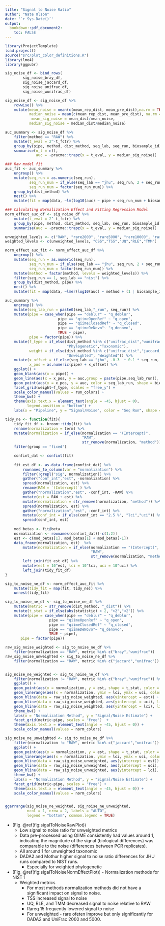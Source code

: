 ```yaml
---
title: "Signal to Noise Ratio"
author: "Nate Olson"
date: '`r Sys.Date()`'
output:
  bookdown::pdf_document2: 
    toc: FALSE
---
```



```r
library(ProjectTemplate)
load.project()
source("src/plot_color_definitions.R")
library(lme4)
library(ggpubr)
```


```r
sig_noise_df <- bind_rows(
        sig_noise_bray_df,
        sig_noise_jaccard_df,
        sig_noise_unifrac_df,
        sig_noise_wunifrac_df)

sig_noise_df <- sig_noise_df %>% 
    rowwise() %>% 
    mutate(mean_noise = mean(c(mean_rep_dist, mean_pre_dist),na.rm = TRUE), 
           median_noise = mean(c(mean_rep_dist, mean_pre_dist), na.rm = TRUE),
            mean_sig_noise = mean_dist/mean_noise,
           median_sig_noise = median_dist/median_noise)

auc_summary <- sig_noise_df %>% 
    filter(method == "RAW") %>% 
    mutate(t_eval = 2^-t_fctr) %>% 
    group_by(pipe, method, dist_method, seq_lab, seq_run, biosample_id) %>% 
    summarise(n_t = n(), 
              auc = -pracma::trapz(x = t_eval, y = median_sig_noise))

### Raw model fit
auc_fit <- auc_summary %>% 
    ungroup() %>% 
    mutate(seq_run = as.numeric(seq_run),
           seq_run_num = if_else(seq_lab == "jhu", seq_run, 2 + seq_run),
           seq_run_num = factor(seq_run_num)) %>% 
    group_by(dist_method) %>%
    nest() %>%
    mutate(fit = map(data, ~lm(log10(auc) ~ pipe + seq_run_num + biosample_id, data = .)))

### Calculating Normalization Effect and Fitting Regression Model
norm_effect_auc_df <- sig_noise_df %>%
    mutate(t_eval = 2^-t_fctr) %>%
    group_by(pipe, method, dist_method, seq_lab, seq_run, biosample_id) %>%
    summarise(auc = -pracma::trapz(x = t_eval, y = median_sig_noise))

unweighted_levels <- c("RAW", "rare2000", "rare5000", "rare10000", "rareq15")
weighted_levels <- c(unweighted_levels, "CSS","TSS","UQ","RLE","TMM")

norm_effect_auc_fit <- norm_effect_auc_df %>%
    ungroup() %>%
    mutate(seq_run = as.numeric(seq_run),
           seq_run_num = if_else(seq_lab == "jhu", seq_run, 2 + seq_run),
           seq_run_num = factor(seq_run_num)) %>%
    mutate(method = factor(method, levels = weighted_levels)) %>%
    filter(seq_run == 1, seq_lab == "nist") %>% 
    group_by(dist_method, pipe) %>%
    nest() %>%
    mutate(fit = map(data, ~lmer(log10(auc) ~ method + (1 | biosample_id), data = .)))
```


```r
auc_summary %>% 
    ungroup() %>% 
    mutate(seq_lab_run = paste0(seq_lab,"_run", seq_run)) %>% 
    mutate(pipe = case_when(pipe == "deblur" ~ "q_deblur", 
                        pipe == "qiimeOpenRef" ~ "q_open", 
                        pipe == "qiimeClosedRef" ~ "q_closed",
                        pipe == "qiimeDeNovo"~ "q_denovo",
                        TRUE ~ pipe),
           pipe = factor(pipe)) %>% 
    mutate(f_type = if_else(dist_method %in% c("unifrac_dist","wunifrac_dist"), 
                            "Phylogenetic","Taxonomic"),
           weight = if_else(dist_method %in% c("unifrac_dist","jaccard_dist"),
                            "Unweighted", "Weighted")) %>% 
    mutate(x_offset = if_else(seq_lab == "jhu", -0.3  + 0.1 * seq_run, 0.1 * seq_run),
           x_pos = as.numeric(pipe) + x_offset) %>% 
    ggplot() + 
    geom_blank(aes(x = pipe)) + 
    geom_line(aes(x = x_pos, y = auc,group = paste(pipe,seq_lab_run)), color = "grey60") + 
    geom_point(aes(x = x_pos, y = auc, color = seq_lab_run, shape = biosample_id)) + 
    facet_grid(weight~f_type, scales = "free_y") +
    scale_color_manual(values = run_colors) + 
    theme_bw() + 
    theme(axis.text.x = element_text(angle = -45, hjust = 0),
          legend.position = "bottom") + 
    labs(x = "Pipeline", y = "Signal/Noise", color = "Seq Run", shape = "Individual")
```

```r
tidy_ne <- function(fit){
    tidy_fit_df <- broom::tidy(fit) %>% 
    rename(normalization = term) %>% 
    mutate(normalization = if_else(normalization == "(Intercept)",
                                   "RAW", 
                                   str_remove(normalization, "method"))) %>%
    filter(group == "fixed")

    confint_dat <- confint(fit)
    
    fit_est_df <- as.data.frame(confint_dat) %>% 
        rownames_to_column(var = "normalization") %>% 
        filter(!grepl("sig", normalization)) %>% 
        gather("conf_int","est", -normalization) %>% 
        spread(normalization, est) %>%
        rename(RAW = `(Intercept)`) %>%
        gather("normalization","est", -conf_int, -RAW) %>% 
        mutate(est = RAW + est) %>% 
        mutate(normalization = str_remove(normalization, "method")) %>%
        spread(normalization, est) %>% 
        gather("normalization","est", -conf_int) %>% 
        mutate(conf_int = if_else(conf_int == "2.5 %", "lci","uci")) %>% 
        spread(conf_int, est) 
    
    mod_betas <- fit@beta
    normalization <- rownames(confint_dat)[-c(1:2)]
    est <- c(mod_betas[1], mod_betas[1] + mod_betas[-1])
    data_frame(normalization, est)  %>%
        mutate(normalization = if_else(normalization == "(Intercept)",
                                       "RAW", 
                                       str_remove(normalization, "method"))) %>%
        left_join(fit_est_df) %>% 
        mutate(est = 10^est, lci = 10^lci, uci = 10^uci) %>% 
        left_join(tidy_fit_df)
}

sig_to_noise_ne_df <- norm_effect_auc_fit %>% 
    mutate(tidy_fit = map(fit, tidy_ne)) %>% 
    unnest(tidy_fit)
```


```r
sig_to_noise_ne_df <- sig_to_noise_ne_df %>% 
    mutate(metric = str_remove(dist_method, "_dist")) %>% 
    mutate(t_stat = if_else(abs(statistic) > 2, ">2","<2")) %>% 
    mutate(pipe = case_when(pipe == "deblur" ~ "q_deblur", 
                    pipe == "qiimeOpenRef" ~ "q_open", 
                    pipe == "qiimeClosedRef" ~ "q_closed",
                    pipe == "qiimeDeNovo"~ "q_denovo",
                    TRUE ~ pipe),
       pipe = factor(pipe))

raw_sig_noise_weighted <- sig_to_noise_ne_df %>% 
    filter(normalization == "RAW", metric %in% c("bray","wunifrac")) 
raw_sig_noise_unweighted <- sig_to_noise_ne_df %>% 
    filter(normalization == "RAW", metric %in% c("jaccard","unifrac")) 


sig_noise_ne_weighted <- sig_to_noise_ne_df %>% 
    filter(normalization != "RAW", metric %in% c("bray","wunifrac")) %>%
    ggplot() + 
    geom_point(aes(x = normalization, y = est, shape = t_stat, color = normalization)) + 
    geom_linerange(aes(x = normalization, ymin = lci, ymax = uci, color = normalization)) + 
    geom_hline(data = raw_sig_noise_weighted, aes(yintercept = est)) + 
    geom_hline(data = raw_sig_noise_weighted, aes(yintercept = uci), linetype = 2) + 
    geom_hline(data = raw_sig_noise_weighted, aes(yintercept = lci), linetype = 2) +  
    theme_bw() +
    labs(x = "Normalization Method", y = "Signal/Noise Estimate") + 
    facet_grid(metric~pipe, scales = "free")  + 
    theme(axis.text.x = element_text(angle = -45, hjust = 0)) + 
    scale_color_manual(values = norm_colors) 

sig_noise_ne_unweighted <- sig_to_noise_ne_df %>% 
    filter(normalization != "RAW", metric %in% c("jaccard","unifrac")) %>%
    ggplot() + 
    geom_point(aes(x = normalization, y = est, shape = t_stat, color = normalization)) + 
    geom_linerange(aes(x = normalization, ymin = lci, ymax = uci, color = normalization)) + 
    geom_hline(data = raw_sig_noise_unweighted, aes(yintercept = est)) + 
    geom_hline(data = raw_sig_noise_unweighted, aes(yintercept = uci), linetype = 2) + 
    geom_hline(data = raw_sig_noise_unweighted, aes(yintercept = lci), linetype = 2) + 
    theme_bw() +
    labs(x = "Normalization Method", y = "Signal/Noise Estimate") + 
    facet_grid(metric~pipe, scales = "free") + 
    theme(axis.text.x = element_text(angle = -45, hjust = 0)) +
    scale_color_manual(values = norm_colors)


ggarrange(sig_noise_ne_weighted, sig_noise_ne_unweighted, 
          ncol = 1, nrow = 2, labels = "AUTO", 
          legend = "bottom", common.legend = TRUE)
```


* (Fig. \@ref(fig:sigalToNoiseRawPlot)) 
    - Low signal to noise ratio for unweighted metrics 
    - Data pre-processed using QIIME consistently had values around 1, indicating the magnitude of the signal (biological differences) was comparable to the noise (differences between PCR replicates). 
    - All around 1 for unweighted taxonomic
    - DADA2 and Mothur higher signal to noise ratio differences for JHU runs compared to NIST runs. 
        + Especially for weighted phylogenetic  
* (Fig. \@ref(fig:sigalToNoiseNormEffectPlot)) - Normalization methods for NIST 1
    - Weighted metrics 
        + For most methods normalization methods did not have a significant impact on signal to noise. 
        + TSS increased signal to noise
        + UQ, RLE, and TMM decreased signal to noise relative to RAW
        + Rareq 15 frequently lowered signal to noise 
        + For unweighted - rare ofeten improve but only significantly for DADA2 and UniFrac 2000 and 5000. 

